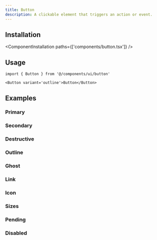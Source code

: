 ```yaml
---
title: Button
description: A clickable element that triggers an action or event.
---
```


<ComponentPreview name='button/button' />

## Installation

<ComponentInstallation paths={['components/button.tsx']} />

## Usage

```tsx
import { Button } from '@/components/ui/button'
```

```tsx
<Button variant='outline'>Button</Button>
```

## Examples

### Primary

<ComponentPreview name='button/button' />

### Secondary

<ComponentPreview name='button/secondary' />

### Destructive

<ComponentPreview name='button/destructive' />

### Outline

<ComponentPreview name='button/outline' />

### Ghost

<ComponentPreview name='button/ghost' />

### Link

<ComponentPreview name='button/link' />

### Icon

<ComponentPreview name='button/icon' />

### Sizes

<ComponentPreview name='button/sizes' />

### Pending

<ComponentPreview name='button/pending' />

### Disabled

<ComponentPreview name='button/disabled' />
